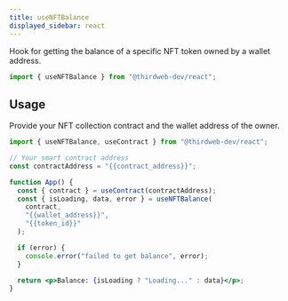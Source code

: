 ```yaml
---
title: useNFTBalance
displayed_sidebar: react
---
```



Hook for getting the balance of a specific NFT token owned by a wallet address.

```jsx
import { useNFTBalance } from "@thirdweb-dev/react";
```

## Usage

Provide your NFT collection contract and the wallet address of the owner.

```jsx
import { useNFTBalance, useContract } from "@thirdweb-dev/react";

// Your smart contract address
const contractAddress = "{{contract_address}}";

function App() {
  const { contract } = useContract(contractAddress);
  const { isLoading, data, error } = useNFTBalance(
    contract,
    "{{wallet_address}}",
    "{{token_id}}"
  );

  if (error) {
    console.error("failed to get balance", error);
  }

  return <p>Balance: {isLoading ? "Loading..." : data}</p>;
}
```